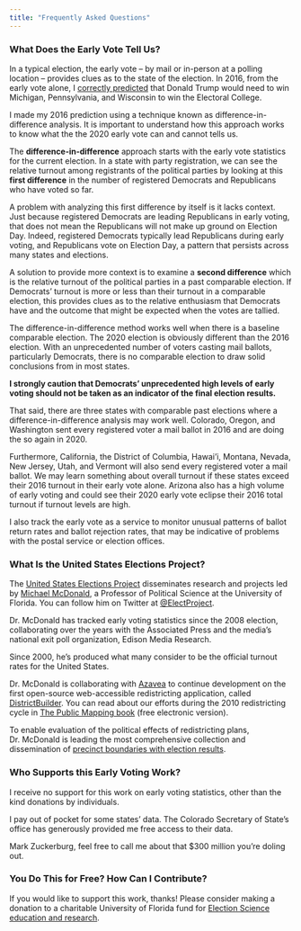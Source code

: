 ```yaml
---
title: "Frequently Asked Questions"
---
```

### What Does the Early Vote Tell Us?

In a typical election, the early vote -- by mail or in-person at a polling location -- provides clues as to the state of the election. In 2016, from the early vote alone, I [correctly predicted](https://www.huffpost.com/entry/early-vote-election-eve-p_b_12853864) that Donald Trump would need to win Michigan, Pennsylvania, and Wisconsin to win the Electoral College.

I made my 2016 prediction using a technique known as difference-in-difference analysis. It is important to understand how this approach works to know what the the 2020 early vote can and cannot tells us.

The **difference-in-difference** approach starts with the early vote statistics for the current election. In a state with party registration, we can see the relative turnout among registrants of the political parties by looking at this **first difference** in the number of registered Democrats and Republicans who have voted so far. 

A problem with analyzing this first difference by itself is it lacks context. Just because registered Democrats are leading Republicans in early voting, that does not mean the Republicans will not make up ground on Election Day. Indeed, registered Democrats typically lead Republicans during early voting, and Republicans vote on Election Day, a pattern that persists across many states and elections.

A solution to provide more context is to examine a **second difference** which is the relative turnout of the political parties in a past comparable election. If Democrats' turnout is more or less than their turnout in a comparable election, this provides clues as to the relative enthusiasm that Democrats have and the outcome that might be expected when the votes are tallied.

The difference-in-difference method works well when there is a baseline comparable election. The 2020 election is obviously different than the 2016 election. With an unprecedented number of voters casting mail ballots, particularly Democrats, there is no comparable election to draw solid conclusions from in most states. 

**I strongly caution that Democrats' unprecedented high levels of early voting should not be taken as an indicator of the final election results.**

That said, there are three states with comparable past elections where a difference-in-difference analysis may work well. Colorado, Oregon, and Washington sent every registered voter a mail ballot in 2016 and are doing the so again in 2020.

Furthermore, California, the District of Columbia, Hawai'i, Montana, Nevada, New Jersey, Utah, and Vermont will also send every registered voter a mail ballot. We may learn something about overall turnout if these states exceed their 2016 turnout in their early vote alone. Arizona also has a high volume of early voting and could see their 2020 early vote eclipse their 2016 total turnout if turnout levels are high.

I also track the early vote as a service to monitor unusual patterns of ballot return rates and ballot rejection rates, that may be indicative of problems with the postal service or election offices.

### What Is the United States Elections Project?

The [United States Elections Project](http://www.electproject.org/) disseminates research and projects led by [Michael McDonald](https://sites.google.com/site/uselectionsproject/dr-mcdonald-bio), a Professor of Political Science at the University of Florida. You can follow him on Twitter at [\@ElectProject](https://twitter.com/ElectProject).

Dr. McDonald has tracked early voting statistics since the 2008 election, collaborating over the years with the Associated Press and the media's national exit poll organization, Edison Media Research.

Since 2000, he's produced what many consider to be the official turnout rates for the United States.

Dr. McDonald is collaborating with [Azavea](https://www.azavea.com/) to continue development on the first open-source web-accessible redistricting application, called [DistrictBuilder](https://www.districtbuilder.org/). You can read about our efforts during the 2010 redistricting cycle in [The Public Mapping book](https://cornellopen.org/9781501738548/the-public-mapping-project/) (free electronic version).

To enable evaluation of the political effects of redistricting plans, Dr. McDonald is leading the most comprehensive collection and dissemination of [precinct boundaries with election results](https://dataverse.harvard.edu/dataverse/electionscience).

### Who Supports this Early Voting Work?

I receive no support for this work on early voting statistics, other than the kind donations by individuals. 

I pay out of pocket for some states' data. The Colorado Secretary of State's office has generously provided me free access to their data.

Mark Zuckerburg, feel free to call me about that $300 million you're doling out.

### You Do This for Free? How Can I Contribute?

If you would like to support this work, thanks! Please consider making a donation to a charitable University of Florida fund for [Election Science education and research](https://www.uff.ufl.edu/giving-opportunities/023435-uf-election-science-group-fund/).
